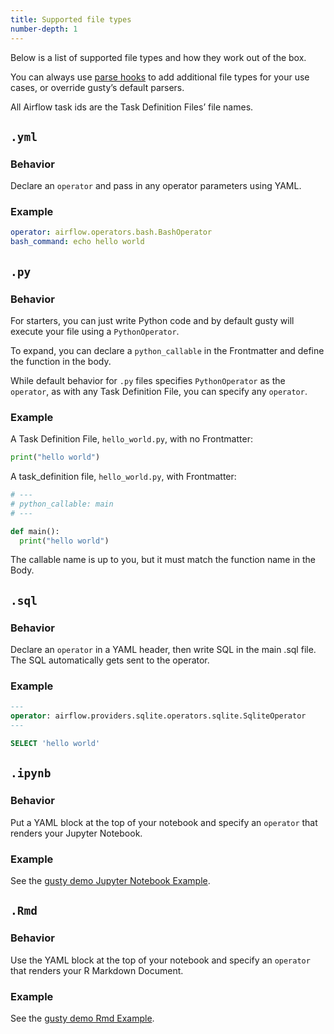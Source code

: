 ```yaml
---
title: Supported file types
number-depth: 1
---
```


Below is a list of supported file types and how they work out of the box.

You can always use [parse hooks](create-dag-args.qmd#parse_hooks) to add additional file types for your use cases, or override gusty's default parsers.

All Airflow task ids are the Task Definition Files' file names.

## `.yml`

### Behavior

Declare an `operator` and pass in any operator parameters using YAML.

### Example

```yaml
operator: airflow.operators.bash.BashOperator
bash_command: echo hello world
```


## `.py`

### Behavior

For starters, you can just write Python code and by default gusty will execute your file using a `PythonOperator`.

To expand, you can declare a `python_callable` in the Frontmatter and define the function in the body.

While default behavior for `.py` files specifies `PythonOperator` as the `operator`, as with any Task Definition File, you can specify any `operator`.

### Example

A Task Definition File, `hello_world.py`, with no Frontmatter:

```python
print("hello world")
```

A task_definition file, `hello_world.py`, with Frontmatter:

```python
# ---
# python_callable: main
# ---

def main():
  print("hello world")
```

The callable name is up to you, but it must match the function name in the Body.

## `.sql`

### Behavior

Declare an `operator` in a YAML header, then write SQL in the main .sql file. The SQL automatically gets sent to the operator.

### Example

```sql
---
operator: airflow.providers.sqlite.operators.sqlite.SqliteOperator
---

SELECT 'hello world'
```

## `.ipynb`

### Behavior

Put a YAML block at the top of your notebook and specify an `operator` that renders your Jupyter Notebook.

### Example

See the [gusty demo Jupyter Notebook Example](https://github.com/chriscardillo/gusty-demo/blob/main/airflow/dags/stock_predictions/stock_data.ipynb).

## `.Rmd`

### Behavior

Use the YAML block at the top of your notebook and specify an `operator` that renders your R Markdown Document.

### Example

See the [gusty demo Rmd Example](https://github.com/chriscardillo/gusty-demo/blob/main/airflow/dags/stock_predictions/model_predictions.Rmd).
